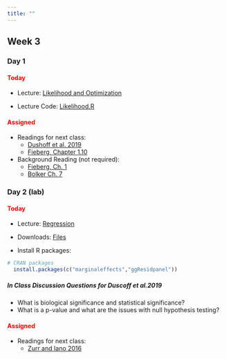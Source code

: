 ```yaml
---
title: ""
---
```


## Week 3

### Day 1

#### [Today]{style="color:red;"}

-   Lecture: <a href="/FW680A4/likelihood.qmd">Likelihood and Optimization</a>

-   Lecture Code: <a href="/FW680A4/likelihood.R">Likelihood.R</a>

#### [Assigned]{style="color:red;"}

-   Readings for next class: 
    - <a href="/readings/Dushoff et al. 2019.pdf">Dushoff et al. 2019</a>
    - <a href="https://statistics4ecologists-v2.netlify.app/linreg#hypothesis-tests-and-p-values">Fieberg, Chapter 1.10</a>

- Background Reading (not required): 
  - [Fieberg, Ch. 1](https://statistics4ecologists-v2.netlify.app/linreg) 
  - [Bolker Ch. 7](/readings/Bolker 2007 Chapter 7.pdf) 


### Day 2 (lab)

#### [Today]{style="color:red;"}

-   Lecture: <a href="/FW680A4/regression.qmd">Regression</a>

-   Downloads: <a href="/classfiles/regressionlab/week3files.zip">Files</a>

-   Install R packages:

```r
# CRAN packages
  install.packages(c("marginaleffects","ggResidpanel"))
```

##### **In Class Discussion Questions for Duscoff et al.2019**

-   What is biological significance and statistical significance?
-   What is a p-value and what are the issues with null hypothesis testing?

#### [Assigned]{style="color:red;"}
-   Readings for next class: 
    - <a href="/readings/Zurr and Iano 2016.pdf">Zurr and Iano 2016</a>






